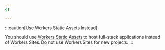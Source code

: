 ```yaml
---
{}

---
```


:::caution[Use Workers Static Assets Instead]

You should use [Workers Static Assets](/workers/static-assets/) to host full-stack applications instead of Workers Sites. Do not use Workers Sites for new projects.
:::
